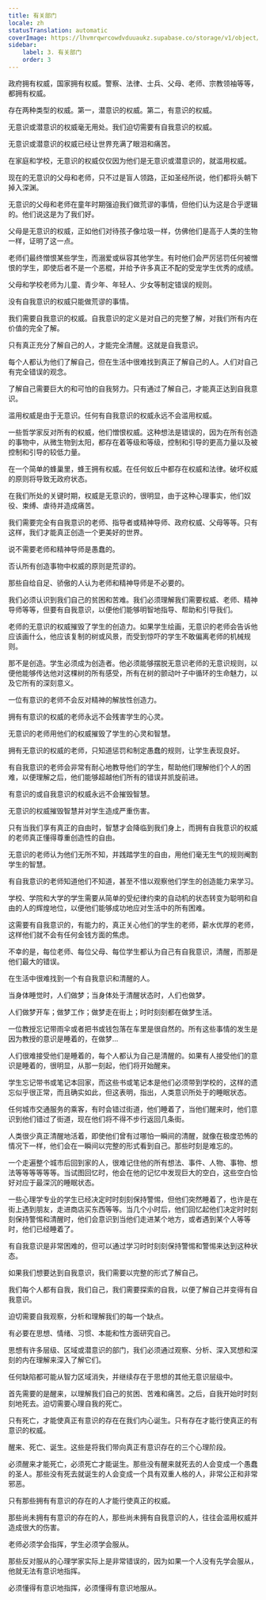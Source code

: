 ```yaml
---
title: 有关部门
locale: zh
statusTranslation: automatic
coverImage: https://lhvmrqwrcowdvduuaukz.supabase.co/storage/v1/object/public/strapi-uploads/small_cover-educacion-fundamental.webp-2d51a7828a2b1309555be27f7e2a61a0.webp
sidebar:
    label: 3. 有关部门
    order: 3
---
```

政府拥有权威，国家拥有权威。警察、法律、士兵、父母、老师、宗教领袖等等，都拥有权威。

存在两种类型的权威。第一，潜意识的权威。第二，有意识的权威。

无意识或潜意识的权威毫无用处。我们迫切需要有自我意识的权威。

无意识或潜意识的权威已经让世界充满了眼泪和痛苦。

在家庭和学校，无意识的权威仅仅因为他们是无意识或潜意识的，就滥用权威。

现在的无意识的父母和老师，只不过是盲人领路，正如圣经所说，他们都将头朝下掉入深渊。

无意识的父母和老师在童年时期强迫我们做荒谬的事情，但他们认为这是合乎逻辑的。他们说这是为了我们好。

父母是无意识的权威，正如他们对待孩子像垃圾一样，仿佛他们是高于人类的生物一样，证明了这一点。

老师们最终憎恨某些学生，而溺爱或纵容其他学生。有时他们会严厉惩罚任何被憎恨的学生，即使后者不是一个恶棍，并给予许多真正不配的受宠学生优秀的成绩。

父母和学校老师为儿童、青少年、年轻人、少女等制定错误的规则。

没有自我意识的权威只能做荒谬的事情。

我们需要自我意识的权威。自我意识的定义是对自己的完整了解，对我们所有内在价值的完全了解。

只有真正充分了解自己的人，才能完全清醒。这就是自我意识。

每个人都认为他们了解自己，但在生活中很难找到真正了解自己的人。人们对自己有完全错误的观念。

了解自己需要巨大的和可怕的自我努力。只有通过了解自己，才能真正达到自我意识。

滥用权威是由于无意识。任何有自我意识的权威永远不会滥用权威。

一些哲学家反对所有的权威，他们憎恨权威。这种想法是错误的，因为在所有创造的事物中，从微生物到太阳，都存在着等级和等级，控制和引导的更高力量以及被控制和引导的较低力量。

在一个简单的蜂巢里，蜂王拥有权威。在任何蚁丘中都存在权威和法律。破坏权威的原则将导致无政府状态。

在我们所处的关键时期，权威是无意识的，很明显，由于这种心理事实，他们奴役、束缚、虐待并造成痛苦。

我们需要完全有自我意识的老师、指导者或精神导师、政府权威、父母等等。只有这样，我们才能真正创造一个更美好的世界。

说不需要老师和精神导师是愚蠢的。

否认所有创造事物中权威的原则是荒谬的。

那些自给自足、骄傲的人认为老师和精神导师是不必要的。

我们必须认识到我们自己的贫困和苦难。我们必须理解我们需要权威、老师、精神导师等等，但要有自我意识，以便他们能够明智地指导、帮助和引导我们。

老师的无意识的权威摧毁了学生的创造力。如果学生绘画，无意识的老师会告诉他应该画什么，他应该复制的树或风景，而受到惊吓的学生不敢偏离老师的机械规则。

那不是创造。学生必须成为创造者。他必须能够摆脱无意识老师的无意识规则，以便他能够传达他对这棵树的所有感受，所有在树的颤动叶子中循环的生命魅力，以及它所有的深刻意义。

一位有意识的老师不会反对精神的解放性创造力。

拥有有意识的权威的老师永远不会残害学生的心灵。

无意识的老师用他们的权威摧毁了学生的心灵和智慧。

拥有无意识的权威的老师，只知道惩罚和制定愚蠢的规则，让学生表现良好。

有自我意识的老师会非常有耐心地教导他们的学生，帮助他们理解他们个人的困难，以便理解之后，他们能够超越他们所有的错误并凯旋前进。

有意识的或自我意识的权威永远不会摧毁智慧。

无意识的权威摧毁智慧并对学生造成严重伤害。

只有当我们享有真正的自由时，智慧才会降临到我们身上，而拥有自我意识的权威的老师真正懂得尊重创造性的自由。

无意识的老师认为他们无所不知，并践踏学生的自由，用他们毫无生气的规则阉割学生的智慧。

有自我意识的老师知道他们不知道，甚至不惜以观察他们学生的创造能力来学习。

学校、学院和大学的学生需要从简单的受纪律约束的自动机的状态转变为聪明和自由的人的辉煌地位，以便他们能够成功地应对生活中的所有困难。

这需要有自我意识的，有能力的，真正关心他们的学生的老师，薪水优厚的老师，这样他们就不会有任何金钱方面的焦虑。

不幸的是，每位老师、每位父母、每位学生都认为自己有自我意识，清醒，而那是他们最大的错误。

在生活中很难找到一个有自我意识和清醒的人。

当身体睡觉时，人们做梦；当身体处于清醒状态时，人们也做梦。

人们做梦开车；做梦工作；做梦走在街上；时时刻刻都在做梦生活。

一位教授忘记带雨伞或者把书或钱包落在车里是很自然的。所有这些事情的发生是因为教授的意识是睡着的，在做梦...

人们很难接受他们是睡着的，每个人都认为自己是清醒的。如果有人接受他们的意识是睡着的，很明显，从那一刻起，他们将开始醒来。

学生忘记带书或笔记本回家，而这些书或笔记本是他们必须带到学校的，这样的遗忘似乎很正常，而且确实如此，但这表明，指出，人类意识所处于的睡眠状态。

任何城市交通服务的乘客，有时会错过街道，他们睡着了，当他们醒来时，他们意识到他们错过了街道，现在他们将不得不步行返回几条街。

人类很少真正清醒地活着，即使他们曾有过哪怕一瞬间的清醒，就像在极度恐怖的情况下一样，他们会在一瞬间以完整的形式看到自己。那些时刻是难忘的。

一个走遍整个城市后回到家的人，很难记住他的所有想法、事件、人物、事物、想法等等等等等等。当试图回忆时，他会在他的记忆中发现巨大的空白，这些空白恰好对应于最深沉的睡眠状态。

一些心理学专业的学生已经决定时时刻刻保持警惕，但他们突然睡着了，也许是在街上遇到朋友，走进商店买东西等等。当几个小时后，他们回忆起他们决定时时刻刻保持警惕和清醒时，他们会意识到当他们走进某个地方，或者遇到某个人等等时，他们已经睡着了。

有自我意识是非常困难的，但可以通过学习时时刻刻保持警惕和警惕来达到这种状态。

如果我们想要达到自我意识，我们需要以完整的形式了解自己。

我们每个人都有自我，我们自己，我们需要探索的自我，以便了解自己并变得有自我意识。

迫切需要自我观察，分析和理解我们的每一个缺点。

有必要在思想、情绪、习惯、本能和性方面研究自己。

思想有许多层级、区域或潜意识的部门，我们必须通过观察、分析、深入冥想和深刻的内在理解来深入了解它们。

任何缺陷都可能从智力区域消失，并继续存在于思想的其他无意识层级中。

首先需要的是醒来，以理解我们自己的贫困、苦难和痛苦。之后，自我开始时时刻刻地死去。迫切需要心理自我的死亡。

只有死亡，才能使真正有意识的存在在我们内心诞生。只有存在才能行使真正的有意识的权威。

醒来、死亡、诞生。这些是将我们带向真正有意识存在的三个心理阶段。

必须醒来才能死亡，必须死亡才能诞生。那些没有醒来就死去的人会变成一个愚蠢的圣人。那些没有死去就诞生的人会变成一个具有双重人格的人，非常公正和非常邪恶。

只有那些拥有有意识的存在的人才能行使真正的权威。

那些尚未拥有有意识的存在的人，那些尚未拥有自我意识的人，往往会滥用权威并造成很大的伤害。

老师必须学会指挥，学生必须学会服从。

那些反对服从的心理学家实际上是非常错误的，因为如果一个人没有先学会服从，他就无法有意识地指挥。

必须懂得有意识地指挥，必须懂得有意识地服从。

